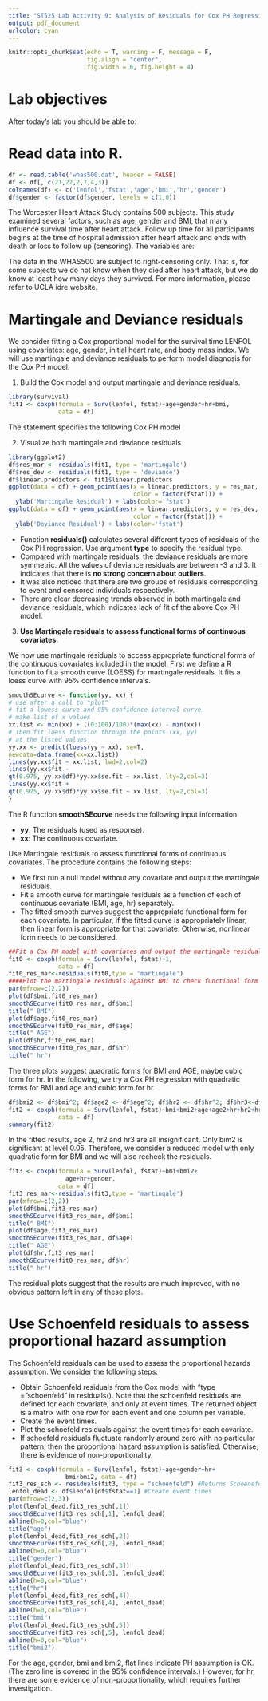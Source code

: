 ---
title: "ST525 Lab Activity 9: Analysis of Residuals for Cox PH Regression"
output: pdf_document
urlcolor: cyan
---
```{r setup, include=FALSE}
knitr::opts_chunk$set(echo = T, warning = F, message = F, 
                      fig.align = "center", 
                      fig.width = 6, fig.height = 4)
```

# Lab objectives

After today's lab you should be able to:
\begin{itemize}
\item Use deviance residuals to detect outliers.
\item Use martingale residuals to access the functional form of continuous covariates.
\item Use Schoenfeld residuals to assess proportional hazard assumption.
\end{itemize}


# Read data into R.

```{r}
df <- read.table('whas500.dat', header = FALSE)
df <- df[, c(21,22,2,7,4,3)]
colnames(df) <- c('lenfol','fstat','age','bmi','hr','gender')
df$gender <- factor(df$gender, levels = c(1,0))
```

The Worcester Heart Attack Study contains 500 subjects. This study examined several factors, such as age, gender and BMI, that many influence survival time after heart attack. Follow up time for all participants begins at the time of hospital admission after heart attack and ends with death or loss to follow up (censoring). The variables  are:

\begin{itemize}
\item lenfol: length of follow-up terminated either by death or censoring. The outcome in this study.
\item fstat: the censoring variable, loss to follow-up=0, death=1.
\item age: age at hospitalization.
\item bmi: body mass index.
\item hr: initial heart rate.
\item gender: males=0, females=1.
\end{itemize}

The data in the WHAS500 are subject to right-censoring only. That is, for some subjects we do not know when they died after heart attack, but we do know at least how many days they survived. For more information, please refer to UCLA idre website.

# Martingale and Deviance residuals

We consider fitting a Cox proportional model for the survival time LENFOL using covariates: age, gender, initial heart rate, and body mass index. We will use martingale and deviance residuals to perform model diagnosis for the Cox PH model.

1. Build the Cox model and output martingale and deviance residuals.

```{r}
library(survival)
fit1 <- coxph(formula = Surv(lenfol, fstat)~age+gender+hr+bmi,
              data = df)

```
The statement specifies the following Cox PH model 
\begin{center}
$h(LENFOL)=h_0(LENFOL)exp(\beta_1AGE+\beta_2GENDER+\beta_3HR+\beta_4BMI)$
\end{center}

2. Visualize both martingale and deviance residuals
```{r}
library(ggplot2)
df$res_mar <- residuals(fit1, type = 'martingale')
df$res_dev <- residuals(fit1, type = 'deviance')
df$linear.predictors <- fit1$linear.predictors
ggplot(data = df) + geom_point(aes(x = linear.predictors, y = res_mar,
                                   color = factor(fstat))) +
  ylab('Martingale Residual') + labs(color='fstat')
ggplot(data = df) + geom_point(aes(x = linear.predictors, y = res_dev,
                                   color = factor(fstat))) +
  ylab('Deviance Residual') + labs(color='fstat')

```
* Function __residuals()__ calculates several different types of residuals of the Cox PH regression. Use argument __type__  to specify the residual type.
* Compared with martingale residuals, the deviance residuals are more symmetric. All the values of deviance residuals are between -3 and 3. It indicates that there is __no strong concern about outliers__.
* It was also noticed that there are two groups of residuals corresponding to event and censored individuals respectively.
* There are clear decreasing trends observed in both martingale and deviance residuals, which indicates lack of fit of the above  Cox PH model.

3. __Use Martingale residuals to assess functional forms of continuous covariates.__

We now use martingale residuals to access appropriate functional forms of the continuous covariates included in the model. First we define a R function to fit a smooth curve (LOESS) for martingale residuals. It fits a loess curve  with 95% confidence intervals.


```{r}
smoothSEcurve <- function(yy, xx) {
# use after a call to "plot"
# fit a lowess curve and 95% confidence interval curve
# make list of x values
xx.list <- min(xx) + ((0:100)/100)*(max(xx) - min(xx))
# Then fit loess function through the points (xx, yy)
# at the listed values
yy.xx <- predict(loess(yy ~ xx), se=T,
newdata=data.frame(xx=xx.list))
lines(yy.xx$fit ~ xx.list, lwd=2,col=2)
lines(yy.xx$fit -
qt(0.975, yy.xx$df)*yy.xx$se.fit ~ xx.list, lty=2,col=3)
lines(yy.xx$fit +
qt(0.975, yy.xx$df)*yy.xx$se.fit ~ xx.list, lty=2,col=3)
}
```

The R function __smoothSEcurve__ needs the following input information

* __yy__: The residuals (used as response).
* __xx__: The continuous covariate.



Use Martingale residuals to assess functional forms of continuous covariates. The procedure contains the following steps: 

* We first run a null model without any covariate and output the martingale residuals.
* Fit a smooth curve for martingale residuals as a function of each of continuous covariate (BMI, age, hr) separately.
* The fitted smooth curves suggest the appropriate functional form for each covariate. In particular, if the fitted curve is appropriately linear, then linear form is appropriate for that covariate. Otherwise, nonlinear form  needs to be considered. 

```{r}
##Fit a Cox PH model with covariates and output the martingale residuals
fit0 <- coxph(formula = Surv(lenfol, fstat)~1,
              data = df)
fit0_res_mar<-residuals(fit0,type = 'martingale')
####Plot the martingale residuals against BMI to check functional form for BMI
par(mfrow=c(2,2))
plot(df$bmi,fit0_res_mar)
smoothSEcurve(fit0_res_mar, df$bmi)
title(" BMI")
plot(df$age,fit0_res_mar)
smoothSEcurve(fit0_res_mar, df$age)
title(" AGE")
plot(df$hr,fit0_res_mar)
smoothSEcurve(fit0_res_mar, df$hr)
title(" hr")
```

The three plots suggest quadratic forms for BMI and AGE, maybe cubic form for hr. In the following, we try a Cox PH regression with quadratic forms for BMI and age and cubic form for hr. 

```{r}
df$bmi2 <- df$bmi^2; df$age2 <- df$age^2; df$hr2 <- df$hr^2; df$hr3<-df$hr^3;
fit2 <- coxph(formula = Surv(lenfol, fstat)~bmi+bmi2+age+age2+hr+hr2+hr3+gender,
              data = df)
summary(fit2) 
```

In the fitted results, age 2, hr2 and hr3 are all insignificant. Only bim2 is significant at level 0.05. Therefore, we consider a reduced model with only quadratic form for BMI and we will also recheck the residuals.  

```{r}
fit3 <- coxph(formula = Surv(lenfol, fstat)~bmi+bmi2+
                age+hr+gender,
              data = df)
fit3_res_mar<-residuals(fit3,type = 'martingale')
par(mfrow=c(2,2))
plot(df$bmi,fit3_res_mar)
smoothSEcurve(fit3_res_mar, df$bmi)
title(" BMI")
plot(df$age,fit3_res_mar)
smoothSEcurve(fit3_res_mar, df$age)
title(" AGE")
plot(df$hr,fit3_res_mar)
smoothSEcurve(fit0_res_mar, df$hr)
title(" hr")

```

The residual plots suggest that the results are much improved, with no obvious pattern left in any of these plots. 



# Use Schoenfeld residuals to assess proportional hazard assumption

The Schoenfeld residuals can be used to assess the proportional hazards assumption. We consider the following steps:

*  Obtain Schoenfeld residuals from the Cox model with "type = "schoenfeld" in residuals(). Note that the schoenfeld residuals are defined for each covariate, and only at event times. The returned object is a matrix with one row for each event and one column per variable. 
* Create the event times.
* Plot the schoefeld residuals against the event times for each covariate.
* If schoefeld residuals fluctuate randomly around zero with no particular pattern, then the proportional hazard assumption is satisfied. Otherwise, there is evidence of non-proportionality.


```{r}
fit3 <- coxph(formula = Surv(lenfol, fstat)~age+gender+hr+
                bmi+bmi2, data = df)
fit3_res_sch <- residuals(fit3, type = "schoenfeld") #Returns Schoenefeld residuals
lenfol_dead <- df$lenfol[df$fstat==1] #Create event times 
par(mfrow=c(2,3))
plot(lenfol_dead,fit3_res_sch[,1])
smoothSEcurve(fit3_res_sch[,1], lenfol_dead)
abline(h=0,col="blue")
title("age")                        
plot(lenfol_dead,fit3_res_sch[,2])
smoothSEcurve(fit3_res_sch[,2], lenfol_dead)
abline(h=0,col="blue")
title("gender")  
plot(lenfol_dead,fit3_res_sch[,3])
smoothSEcurve(fit3_res_sch[,3], lenfol_dead)
abline(h=0,col="blue")
title("hr")
plot(lenfol_dead,fit3_res_sch[,4])
smoothSEcurve(fit3_res_sch[,4], lenfol_dead)
abline(h=0,col="blue")
title("bmi")
plot(lenfol_dead,fit3_res_sch[,5])
smoothSEcurve(fit3_res_sch[,5], lenfol_dead)
abline(h=0,col="blue")
title("bmi2")
```
For the age, gender, bmi and bmi2, flat lines indicate PH assumption is OK. (The zero line is covered in the 95% confidence intervals.) However, for hr, there are some evidence of non-proportionality, which requires further investigation.

